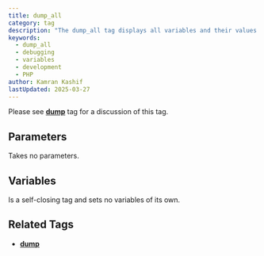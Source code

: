 ```yaml
---
title: dump_all
category: tag
description: "The dump_all tag displays all variables and their values in a formatted way, useful for debugging"
keywords: 
  - dump_all
  - debugging
  - variables
  - development
  - PHP
author: Kamran Kashif
lastUpdated: 2025-03-27
---
```


Please see [**dump**](../dump) tag for a discussion of this tag.

## Parameters

Takes no parameters.

## Variables

Is a self-closing tag and sets no variables of its own.

## Related Tags

- [**dump**](../dump)

